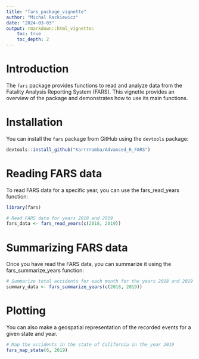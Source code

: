 ```yaml
---
title: "fars_package_vignette"
author: "Michal Rackiewicz"
date: "2024-03-03"
output: rmarkdown::html_vignette:
    toc: true
    toc_depth: 2
---
```


# Introduction

The `fars` package provides functions to read and analyze data from the Fatality Analysis Reporting System (FARS). This vignette provides an overview of the package and demonstrates how to use its main functions.

# Installation

You can install the `fars` package from GitHub using the `devtools` package:

```r
devtools::install_github("Karrrramba/Advanced_R_FARS")
```


# Reading FARS data
To read FARS data for a specific year, you can use the fars_read_years function:
```r
library(fars)

# Read FARS data for years 2018 and 2019
fars_data <- fars_read_years(c(2018, 2019))
```

# Summarizing FARS data
Once you have read the FARS data, you can summarize it using the fars_summarize_years function:
```r
# Summarize total accidents for each month for the years 2018 and 2019
summary_data <- fars_summarize_years(c(2018, 2019))
```

# Plotting 
You can also make a geospatial representation of the recorded events for a given 
state and year.
```r
# Map the accidents in the state of California in the year 2019
fars_map_state(6, 2019)
```

